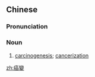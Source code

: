 {{also|癌变}}
==Chinese==
{{zh-forms|s=癌变}}

===Pronunciation===
{{zh-pron
|m=癌biàn
|c=ngaam4 bin3
|cat=n
}}

===Noun===
{{zh-noun}}

# {{lb|zh|medicine}} [[carcinogenesis]]; [[cancerization]]

{{zh-cat|Diseases}}

[[zh:癌變]]